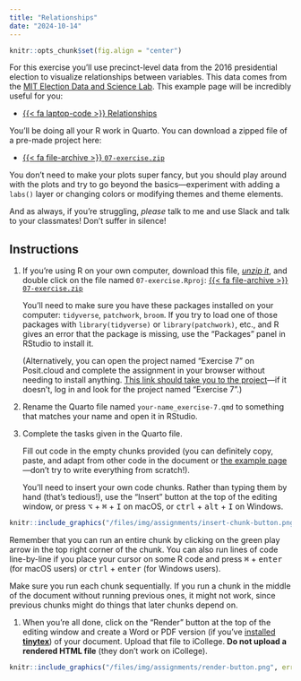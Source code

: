 ```yaml
---
title: "Relationships"
date: "2024-10-14"
---
```


```r
knitr::opts_chunk$set(fig.align = "center")
```

For this exercise you'll use precinct-level data from the 2016 presidential election to visualize relationships between variables. This data comes from the [MIT Election Data and Science Lab](https://dataverse.harvard.edu/dataset.xhtml?persistentId=doi:10.7910/DVN/VOQCHQ). This example page will be incredibly useful for you:

- [{{< fa laptop-code >}} Relationships](/example/07-example.qmd)

You'll be doing all your R work in Quarto. You can download a zipped file of a pre-made project here:

- [{{< fa file-archive >}} `07-exercise.zip`](/projects/07-exercise.zip)

You don't need to make your plots super fancy, but you should play around with the plots and try to go beyond the basics—experiment with adding a `labs()` layer or changing colors or modifying themes and theme elements.

And as always, if you're struggling, *please* talk to me and use Slack and talk to your classmates! Don't suffer in silence!


## Instructions

1. If you're using R on your own computer, download this file, [*unzip it*](/resource/unzipping.qmd), and double click on the file named `07-exercise.Rproj`: [{{< fa file-archive >}} `07-exercise.zip`](/projects/07-exercise.zip)

   You'll need to make sure you have these packages installed on your computer: `tidyverse`, `patchwork`, `broom`. If you try to load one of those packages with `library(tidyverse)` or `library(patchwork)`, etc., and R gives an error that the package is missing, use the "Packages" panel in RStudio to install it.

   (Alternatively, you can open the project named "Exercise 7" on Posit.cloud and complete the assignment in your browser without needing to install anything. [This link should take you to the project](https://posit.cloud/spaces/517869/content/8250364)—if it doesn't, log in and look for the project named "Exercise 7".)

2. Rename the Quarto file named `your-name_exercise-7.qmd` to something that matches your name and open it in RStudio.

3. Complete the tasks given in the Quarto file. 

   Fill out code in the empty chunks provided (you can definitely copy, paste, and adapt from other code in the document or [the example page](/example/07-example.qmd)—don't try to write everything from scratch!).

   You'll need to insert your own code chunks. Rather than typing them by hand (that's tedious!), use the "Insert" button at the top of the editing window, or press  <kbd>⌥</kbd> + <kbd>⌘</kbd> + <kbd>I</kbd> on macOS, or <kbd>ctrl</kbd> + <kbd>alt</kbd> + <kbd>I</kbd> on Windows.

```r
knitr::include_graphics("/files/img/assignments/insert-chunk-button.png", error = FALSE)
```

   Remember that you can run an entire chunk by clicking on the green play arrow in the top right corner of the chunk. You can also run lines of code line-by-line if you place your cursor on some R code and press <kbd>⌘</kbd> + <kbd>enter</kbd> (for macOS users) or <kbd>ctrl</kbd> + <kbd>enter</kbd> (for Windows users).

   Make sure you run each chunk sequentially. If you run a chunk in the middle of the document without running previous ones, it might not work, since previous chunks might do things that later chunks depend on.

1. When you're all done, click on the "Render" button at the top of the editing window and create a Word or PDF version (if you've [installed **tinytex**](/resource/install.qmd#install-tinytex)) of your document. Upload that file to iCollege. **Do not upload a rendered HTML file** (they don't work on iCollege).

```r
knitr::include_graphics("/files/img/assignments/render-button.png", error = FALSE)
```
